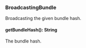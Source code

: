 ### BroadcastingBundle
Broadcasting the given bundle hash.

#### getBundleHash(): String

The bundle hash.
